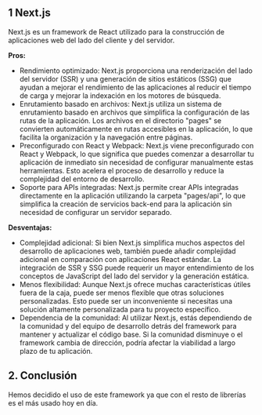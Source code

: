 ## 1 Next.js
Next.js es un framework de React utilizado para la construcción de aplicaciones web del lado del cliente y del servidor.

__Pros:__

- Rendimiento optimizado: Next.js proporciona una renderización del lado del servidor (SSR) y una generación de sitios estáticos (SSG) que ayudan a mejorar el rendimiento de las aplicaciones al reducir el tiempo de carga y mejorar la indexación en los motores de búsqueda.
- Enrutamiento basado en archivos: Next.js utiliza un sistema de enrutamiento basado en archivos que simplifica la configuración de las rutas de la aplicación. Los archivos en el directorio "pages" se convierten automáticamente en rutas accesibles en la aplicación, lo que facilita la organización y la navegación entre páginas.
- Preconfigurado con React y Webpack: Next.js viene preconfigurado con React y Webpack, lo que significa que puedes comenzar a desarrollar tu aplicación de inmediato sin necesidad de configurar manualmente estas herramientas. Esto acelera el proceso de desarrollo y reduce la complejidad del entorno de desarrollo.
- Soporte para APIs integradas: Next.js permite crear APIs integradas directamente en la aplicación utilizando la carpeta "pages/api", lo que simplifica la creación de servicios back-end para la aplicación sin necesidad de configurar un servidor separado.

__Desventajas:__

- Complejidad adicional: Si bien Next.js simplifica muchos aspectos del desarrollo de aplicaciones web, también puede añadir complejidad adicional en comparación con aplicaciones React estándar. La integración de SSR y SSG puede requerir un mayor entendimiento de los conceptos de JavaScript del lado del servidor y la generación estática.
- Menos flexibilidad: Aunque Next.js ofrece muchas características útiles fuera de la caja, puede ser menos flexible que otras soluciones personalizadas. Esto puede ser un inconveniente si necesitas una solución altamente personalizada para tu proyecto específico.
- Dependencia de la comunidad: Al utilizar Next.js, estás dependiendo de la comunidad y del equipo de desarrollo detrás del framework para mantener y actualizar el código base. Si la comunidad disminuye o el framework cambia de dirección, podría afectar la viabilidad a largo plazo de tu aplicación.

## 2. Conclusión
Hemos decidido el uso de este framework ya que con el resto de librerías es el más usado hoy en día.
